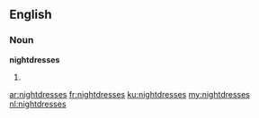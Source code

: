 ==English==

===Noun===
'''nightdresses'''

# {{plural of|[[nightdress]]}}

[[ar:nightdresses]]
[[fr:nightdresses]]
[[ku:nightdresses]]
[[my:nightdresses]]
[[nl:nightdresses]]